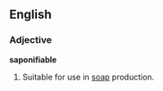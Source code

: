 ==English==

===Adjective===
'''saponifiable'''

# {{chemistry}} Suitable for use in [[soap]] production.
